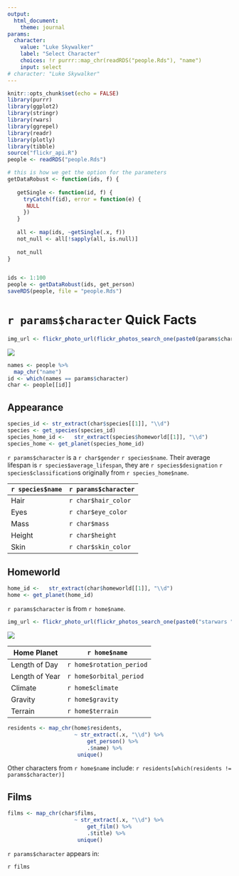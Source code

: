 ```yaml
---
output: 
  html_document:
    theme: journal
params: 
  character: 
    value: "Luke Skywalker"
    label: "Select Character"
    choices: !r purrr::map_chr(readRDS("people.Rds"), "name")
    input: select
# character: "Luke Skywalker"  
---
```


```r
knitr::opts_chunk$set(echo = FALSE)
library(purrr)
library(ggplot2)
library(stringr)
library(rwars)
library(ggrepel)
library(readr)
library(plotly)
library(tibble)
source("flickr_api.R")
people <- readRDS("people.Rds")
```



```r
# this is how we get the option for the parameters
getDataRobust <- function(ids, f) {
   
   getSingle <- function(id, f) { 
     tryCatch(f(id), error = function(e) { 
      NULL
     })
   }
   
   all <- map(ids, ~getSingle(.x, f))
   not_null <- all[!sapply(all, is.null)]
   
   not_null
}


ids <- 1:100
people <- getDataRobust(ids, get_person)
saveRDS(people, file = "people.Rds")
```


# `r params$character` Quick Facts

```r
img_url <- flickr_photo_url(flickr_photos_search_one(paste0(params$character, " lego starwars")))
```

![](`r img_url`)

```r
names <- people %>% 
  map_chr("name")
id <- which(names == params$character)
char <- people[[id]]
```

## Appearance

```r
species_id <- str_extract(char$species[[1]], "\\d")
species <- get_species(species_id)
species_home_id <-   str_extract(species$homeworld[[1]], "\\d")
species_home <- get_planet(species_home_id)
```

`r params$character` is a `r char$gender` `r species$name`. Their average lifespan is `r species$average_lifespan`, they are `r species$designation` `r species$classification`s originally from `r species_home$name`. 


`r species$name` | `r params$character`
----|-----
Hair | `r char$hair_color`
Eyes | `r char$eye_color`
Mass | `r char$mass`
Height | `r char$height`
Skin |  `r char$skin_color`

## Homeworld

```r
home_id <-   str_extract(char$homeworld[[1]], "\\d")
home <- get_planet(home_id)
```

`r params$character` is from `r home$name`.

```r
img_url <- flickr_photo_url(flickr_photos_search_one(paste0("starwars ", home$name)))
```

![](`r img_url`)

Home Planet | `r home$name`
----|-----
Length of Day | `r home$rotation_period`
Length of Year | `r home$orbital_period`
Climate | `r home$climate`
Gravity | `r home$gravity`
Terrain |  `r home$terrain`

```r
residents <- map_chr(home$residents, 
                     ~ str_extract(.x, "\\d") %>%
                         get_person() %>%
                         .$name) %>% 
                      unique()
```

Other characters from `r home$name` include: `r residents[which(residents != params$character)]`

## Films

```r
films <- map_chr(char$films, 
                     ~ str_extract(.x, "\\d") %>%
                         get_film() %>%
                         .$title) %>% 
                      unique()
```

`r params$character` appears in: 

`r films`


